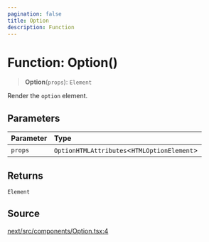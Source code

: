 ```yaml
---
pagination: false
title: Option
description: Function
---
```


# Function: Option()

> **Option**(`props`): `Element`

Render the `option` element.

## Parameters

| Parameter | Type |
| :------ | :------ |
| `props` | `OptionHTMLAttributes`\<`HTMLOptionElement`\> |

## Returns

`Element`

## Source

[next/src/components/Option.tsx:4](https://github.com/gpbl/react-day-picker/blob/575f9be39/next/src/components/Option.tsx#L4)
